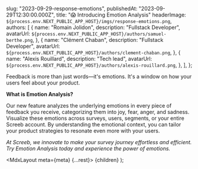
  slug: "2023-09-29-response-emotions",
  publishedAt: "2023-09-29T12:30:00.000Z",
  title: "😱 Introducing Emotion Analysis"
  headerImage: `${process.env.NEXT_PUBLIC_APP_HOST}/imgs/response-emotions.png`,
  authors: [
    {
      name: "Romain Jolidon",
      description: "Fullstack Developer",
      avatarUrl: `${process.env.NEXT_PUBLIC_APP_HOST}/authors/samuel-berthe.png`,
    },
    {
      name: "Clément Chaban",
      description: "Fullstack Developer",
      avatarUrl: `${process.env.NEXT_PUBLIC_APP_HOST}/authors/clement-chaban.png`,
    },
    {
      name: "Alexis Rouillard",
      description: "Tech lead",
      avatarUrl: `${process.env.NEXT_PUBLIC_APP_HOST}/authors/alexis-rouillard.png`,
    },
  ],
};

Feedback is more than just words—it's emotions. It's a window on how your users feel about your product.

**What is Emotion Analysis?**

Our new feature analyzes the underlying emotions in every piece of feedback you receive, categorizing them into joy, fear, anger, and sadness. Visualize these emotions across surveys, users, segments, or your entire Screeb account. By understanding the emotional context, you can tailor your product strategies to resonate even more with your users.

_At Screeb, we innovate to make your survey journey effortless and efficient. Try Emotion Analysis today and experience the power of emotions._

  <MdxLayout meta={meta} {...rest}>
    {children}
  </MdxLayout>
);
